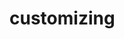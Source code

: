 # customizing


<ul className="grid grid-cols-1 md:grid-cols-2 lg:grid-cols-3 xl:grid-cols-4 gap-4 -ml-6">

<ReferenceCard
    title="individual"
    description="test"
    url="/bot/reference/usage/customizing/individual"
/>
<ReferenceCard
    title="overview"
    description="test"
    url="/bot/reference/usage/customizing/overview"
/>
<ReferenceCard
    title="server"
    description="test"
    url="/bot/reference/usage/customizing/server"
/>
</ul>
